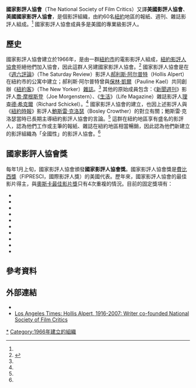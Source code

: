 '''國家影評人協會'''（The National Society of Film Critics）又譯'''美國影評人協會'''、'''美國國家影評人協會'''，是個影評組織，由約60名[[紐約|紐約]]地區的報紙、週刊、雜誌影評人組成。<ref name=bg/> 國家影評人協會成員多是美國的專業級影評人。

==歷史==
國家影評人協會建立於1966年，是由一群[[紐約市|紐約市]]的電影影評人組成，[[紐約影評人協會|紐約影評人協會]]拒絕他們加入協會，因此這群人另建國家影評人協會。<ref name=bg>{{cite news|first=Valerie J.|last=Nelson|title=Hollis Alpert, at 91; author cofounded film critic society|url=http://www.boston.com/bostonglobe/obituaries/articles/2007/12/07/hollis_alpert_at_91_author_cofounded_film_critic_society/|work=Los Angeles Time]|publisher=Boston Globe|date=2007-12-07|accessdate=2007-12-10|archive-date=2016-03-04|archive-url=https://web.archive.org/web/20160304065013/http://www.boston.com/bostonglobe/obituaries/articles/2007/12/07/hollis_alpert_at_91_author_cofounded_film_critic_society/|dead-url=no}}</ref> 國家影評人協會是在《[[週六評論|週六評論]]》（The Saturday Review）影評人[[郝利斯·阿尔普特|郝利斯·阿尔普特]]（Hollis Alpert）在紐約市的公寓中建立；郝利斯·阿尔普特曾與[[保林·凱爾|保林·凱爾]]（Pauline Kael）共同創辦《[[紐約客|紐約客]]》（The New Yorker）[[雜誌|雜誌]]。<ref name=bg/> 其他的原始成員包含：《[[新聞週刊|新聞週刊]]》影評人[[喬·摩根斯登|喬·摩根斯登]]（Joe Morgenstern）、《[[生活_(雜誌)|生活]]》（Life Magazine）雜誌影評人[[理查德·希克爾|理查德·希克爾]]（Richard Schickel）。<ref name=bg/> 國家影評人協會的建立，也因上述影評人與《[[紐約時報|紐約時報]]》影評人[[鮑斯雷·克洛瑟|鮑斯雷·克洛瑟]]（Bosley Crowther）的對立有關；鮑斯雷·克洛瑟當時已長期主導紐約影評人協會的言論。<ref name=bg/> 這群在紐約地區享有盛名的影評人，認為他們工作或主筆的報紙、雜誌在紐約地區相當暢銷，因此認為他們新建立的影評組織為「全國性」的影評人協會。<ref name=bg/>

==國家影評人協會獎==
每年1月上旬，國家影評人協會頒發'''國家影評人協會獎'''。國家影評人協會獎是[[費比西獎|費比西獎]]（FIPRESCI，國際影評人獎）的美國代表。歷年來，國家影評人協會的最佳影片得主，與[[奧斯卡最佳影片獎|奧斯卡最佳影片獎]]只有4次重複的情況。目前的固定獎項有：

*{{le|國家影評人協會獎最佳影片|National Society of Film Critics Award for Best Film|最佳影片}}
*{{le|國家影評人協會獎最佳導演|National Society of Film Critics Award for Best Director|最佳導演}}
*{{le|國家影評人協會獎最佳男主角|National Society of Film Critics Award for Best Actor|最佳男主角}}
*{{le|國家影評人協會獎最佳女主角|National Society of Film Critics Award for Best Actress|最佳女主角}}
*{{le|國家影評人協會獎最佳男配角|National Society of Film Critics Award for Best Supporting Actor|最佳男配角}}
*{{le|國家影評人協會獎最佳女配角|National Society of Film Critics Award for Best Supporting Actress|最佳女配角}}
*{{le|國家影評人協會獎最佳劇本|National Society of Film Critics Award for Best Screenplay|最佳劇本}}
*{{le|國家影評人協會獎最佳攝影|National Society of Film Critics Award for Best Cinematography|最佳攝影}}
*{{le|國家影評人協會獎最佳外語片|National Society of Film Critics Award for Best Foreign Language Film|最佳外語片}}
*{{le|國家影評人協會獎最佳非劇情片|National Society of Film Critics Award for Best Non-Fiction Film|最佳非劇情片}}

==參考資料==
{{reflist}}

==外部連結==
*{{Official|https://nationalsocietyoffilmcritics.com/}}
*[http://www.latimes.com/news/obituaries/la-me-alpert4dec04,1,3272405.story?coll=la-news-obituaries Los Angeles Times: Hollis Alpert, 1916-2007: Writer co-founded National Society of Film Critics]{{Wayback|url=http://www.latimes.com/news/obituaries/la-me-alpert4dec04,1,3272405.story?coll=la-news-obituaries |date=20080111134122 }}

{{美國影評人協會}}
{{國家影評人協會獎}}
{{國家影評人協會獎最佳影片}}
{{國家影評人協會獎最佳導演}}
{{國家影評人協會獎最佳劇本}}
{{國家影評人協會獎最佳男主角}}
{{國家影評人協會獎最佳女主角}}
{{國家影評人協會獎最佳女配角}}
{{美國電影}}

[[Category:國家影評人協會獎|*]]
[[Category:1966年建立的組織|Category:1966年建立的組織]]